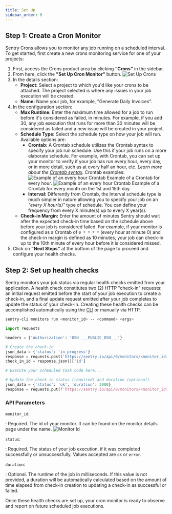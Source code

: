 ```yaml
---
title: Set Up
sidebar_order: 0
---
```


## Step 1: Create a Cron Monitor

Sentry Crons allows you to monitor any job running on a scheduled interval. To get started, first create a new crons monitoring service for one of your projects:

1. First, access the Crons product area by clicking **“Crons”** in the sidebar.
2. From here, click the **"Set Up Cron Monitor"** button.
    ![Set Up Crons](cron-setup.png)
3. In the details section:
    - **Project:** Select a project to which you'd like your crons to be attached. The project selected is where any issues in your job execution will be created.
    - **Name:** Name your job, for example, "Generate Daily Invoices".
4. In the configuration section:
    - **Max Runtime:** Enter the maximum time allowed for a job to run before it's considered as failed, in minutes. For example, if you add 30, any job execution that runs for more than 30 minutes will be considered as failed and a new issue will be created in your project.
    - **Schedule Type:** Select the schedule type on how your job will run. Available options are:
        - **Crontab:** A Crontab schedule utilizes the Crontab syntax to specify your job run schedule. Use this if your job runs on a more elaborate schedule. For example, with Crontab, you can set up your monitor to verify if your job has run every hour, every day, or in more detail, such as at every half an hour, etc. *Learn more about the [Crontab syntax](https://en.wikipedia.org/wiki/Cron).* Crontab examples:
            ![Example of an every hour Crontab](cron-setup-crontab-example-1.png)
            Example of a Crontab for every hour.
            ![Example of an every hour Crontab](cron-setup-crontab-example-2.png)
            Example of a Crontab for every month on the 1st and 15th day.
        - **Interval:** Differently from Crontab, the Interval schedule type is much simpler in nature allowing you to specify your job on an *"every X hour(s)"* type of schedule. You can define your frequency from every X minute(s) up to every X year(s).
    - **Check-in Margin:** Enter the amount of minutes Sentry should wait after the expected check-in time based on the schedule above before your job is considered failed.  For example, if your monitor is configured as a Crontab of `0 * * * *` (every hour at minute 0) and the check-in margin is defined as 10 minutes, your job can check-in up to the 10th minute of every hour before it is considered missed.
5. Click on **"Next Steps"** at the bottom of the page to proceed and configure your health checks.


## Step 2: Set up health checks

Sentry monitors your job status via regular health checks emitted from your application. A health check constitutes two (2) HTTP "check-in" requests: an initial request emitted before the start of your job execution to create a check-in, and a final update request emitted after your job completes to update the status of your check-in. Creating these health checks can be accomplished automatically using the [CLI](/product/cli/installation/) or manually via HTTP.

```bash
sentry-cli monitors run <monitor_id> -- <command> <args>
```
```python
import requests

headers = {'Authorization': 'DSN ___PUBLIC_DSN___'}

# Create the check-in
json_data = {'status': 'in_progress'}
response = requests.post('https://sentry.io/api/0/monitors/<monitor_id>/checkins/', headers=headers, json=json_data)
check_in_id = response.json()['id']

# Execute your scheduled task code here...

# Update the check-in status (required) and duration (optional)
json_data = {'status': 'ok', 'duration': 3000}
response = requests.put(f'https://sentry.io/api/0/monitors/<monitor_id>/checkins/{check_in_id}/', headers=headers, json=json_data)
```

### API Parameters
`monitor_id`:

: Required. The id of your monitor. It can be found on the monitor details page under the name.
![Monitor Id](cron-id-example.png)

`status`:

: Required. The status of your job execution, if it was completed successfully or unsuccessfully. Values accepted are `ok` or `error`.

`duration`:

: Optional. The runtime of the job in milliseconds. If this value is not provided, a duration will be automatically calculated based on the amount of time elapsed from check-in creation to updating a check-in as successful or failed.

Once these health checks are set up, your cron monitor is ready to observe and report on future scheduled job executions.
